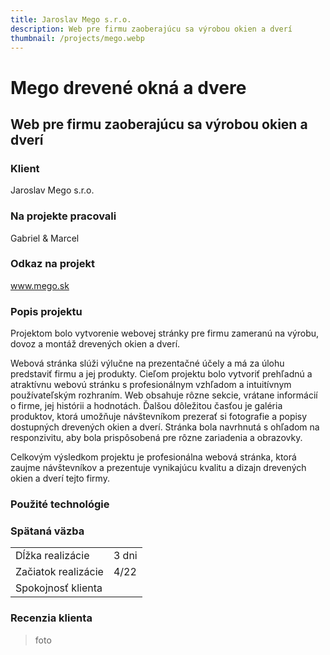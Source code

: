 ```yaml
---
title: Jaroslav Mego s.r.o.
description: Web pre firmu zaoberajúcu sa výrobou okien a dverí
thumbnail: /projects/mego.webp
---
```



# Mego drevené okná a dvere

## Web pre firmu zaoberajúcu sa výrobou okien a dverí

### Klient

Jaroslav Mego s.r.o.

### Na projekte pracovali

Gabriel & Marcel

### Odkaz na projekt

www.mego.sk

### Popis projektu

Projektom bolo vytvorenie webovej stránky pre firmu zameranú na výrobu,
dovoz a montáž drevených okien a dverí.

Webová stránka slúži výlučne na prezentačné účely a má za úlohu predstaviť firmu a jej produkty.
Cieľom projektu bolo vytvoriť prehľadnú a atraktívnu webovú stránku s profesionálnym vzhľadom a
intuitívnym používateľským rozhraním. Web obsahuje rôzne sekcie, vrátane informácií o firme, jej histórii a hodnotách.
Ďalšou dôležitou časťou je galéria produktov, ktorá umožňuje návštevníkom prezerať si fotografie a popisy dostupných
drevených okien a dverí. Stránka bola navrhnutá s ohľadom na responzivitu, aby bola prispôsobená pre rôzne zariadenia a obrazovky. 

Celkovým výsledkom projektu je profesionálna webová stránka, ktorá zaujme návštevníkov a prezentuje vynikajúcu
kvalitu a dizajn drevených okien a dverí tejto firmy.

### Použité technológie

<div class="not-prose mt-5 flex flex-wrap gap-7">
  <Technology name="HTML" color="#eb6539" size={40}>
    <Icon name="vscode-icons:file-type-html" size={40} />
  </Technology>
  <Technology name="CSS" color="#cf6e9e" size={40}>
    <Icon name="vscode-icons:file-type-sass" size={40} />
  </Technology>
  <Technology name="JavaScript" color="#f6e12d" size={40}>
    <Icon name="vscode-icons:file-type-js-official" size={40} />
  </Technology>
</div>

### Spätaná väzba

|                     |            |
| ------------------- | ---------- |
| Dĺžka realizácie    | 3 dni     |
| Začiatok realizácie | 4/22       |
| Spokojnosť klienta  | <StarsRating rating={5} />|

### Recenzia klienta

> foto
